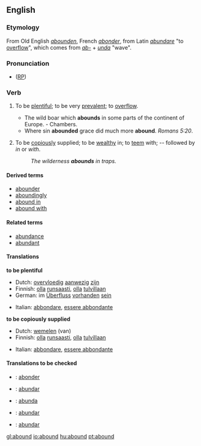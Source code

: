 ==English==

===Etymology===
From Old English ''[[abounden]]'', French ''[[abonder]]'', from Latin ''[[abundare]]'' "to [[overflow]]", which comes from ''[[ab-]]'' + ''[[unda]]'' "wave".

===Pronunciation===
* ([[RP]]) {{IPA|/əˈbaʊnd/}}

===Verb===
{{en-infl-reg-consonant|abound||}}
# {{intransitive}} To be [[plentiful]]; to be very [[prevalent]]; to [[overflow]].
#* The wild boar which '''abounds''' in some parts of the continent of Europe. - Chambers.
#* Where sin '''abounded''' grace did much more '''abound'''. ''Romans 5:20''.
# {{intransitive}} To be [[copiously]] supplied; to be [[wealthy]] in; to [[teem]] with; -- followed by ''in'' or ''with''.
#: ''The wilderness '''abounds''' in traps.''

====Derived terms====
* [[abounder]]
* [[aboundingly]]
* [[abound in]]
* [[abound with]]

====Related terms====
* [[abundance]]
* [[abundant]]

====Translations====
'''to be plentiful'''
{{top}}
*Dutch: [[overvloedig]] [[aanwezig]] [[zijn]]
*Finnish: [[olla]] [[runsaasti]], [[olla]] [[tulvillaan]]
*German: im [[Überfluss]] [[vorhanden]] [[sein]]
{{mid}}
*Italian: [[abbondare]], [[essere abbondante]]
{{bottom}}

'''to be copiously supplied'''
{{top}}
*Dutch: [[wemelen]] (van)
*Finnish: [[olla]] [[runsaasti]], [[olla]] [[tulvillaan]]
{{mid}}
*Italian: [[abbondare]], [[essere abbondante]]
{{bottom}}

====Translations to be checked====
{{checktrans}}
*{{ttbc|French}}: [[abonder]]
*{{ttbc|Ido}}: [[abundar]]
*{{ttbc|Novial}}: [[abunda]]
*{{ttbc|Portuguese}}: [[abundar]]
*{{ttbc|Spanish}}: [[abundar]]

[[gl:abound]]
[[io:abound]]
[[hu:abound]]
[[pt:abound]]
